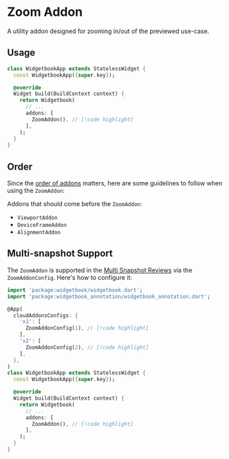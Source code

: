 # Zoom Addon

A utility addon designed for zooming in/out of the previewed use-case.

## Usage

```dart title=widgetbook/lib/main.dart
class WidgetbookApp extends StatelessWidget {
  const WidgetbookApp({super.key});

  @override
  Widget build(BuildContext context) {
    return Widgetbook(
      // ...
      addons: [
        ZoomAddon(), // [!code highlight]
      ],
    );
  }
}
```

## Order

Since the [order of addons](/addons#order-of-addons) matters, here are some guidelines to follow when using the `ZoomAddon`:

Addons that should come before the `ZoomAddon`:

- `ViewportAddon`
- `DeviceFrameAddon`
- `AlignmentAddon`

## Multi-snapshot Support

The `ZoomAddon` is supported in the [Multi Snapshot Reviews](/cloud/snapshots/multi-snapshot) via the `ZoomAddonConfig`. Here's how to configure it:

```dart title=widgetbook/lib/main.dart
import 'package:widgetbook/widgetbook.dart';
import 'package:widgetbook_annotation/widgetbook_annotation.dart';

@App(
  cloudAddonsConfigs: {
    'x1': [
      ZoomAddonConfig(1), // [!code highlight]
    ],
    'x2': [
      ZoomAddonConfig(2), // [!code highlight]
    ],
  },
)
class WidgetbookApp extends StatelessWidget {
  const WidgetbookApp({super.key});

  @override
  Widget build(BuildContext context) {
    return Widgetbook(
      // ...
      addons: [
        ZoomAddon(), // [!code highlight]
      ],
    );
  }
}
```
